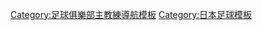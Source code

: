 {{歷任足球主教練
|name=大阪飛腳歷任教練
|teamname=大阪飛腳
|bgcolor=#00b
|textcolor=#fff
|bordercolor=black
|list =<div> 
{{Football manager list entry|name=[[釜本邦茂]]|from=1992|to=1994}}
{{Football manager list entry|name=[[西格弗里德·赫尔德|海爾德]]|from=1995}}
{{Football manager list entry|name=[[约西普·库泽|庫士]]|from=1996|to=1997}}
{{Football manager list entry|name=[[弗里德里希·柯希利亞|柯希利亞]]|from=1997|to=1998}}
{{Football manager list entry|name=[[弗雷德里克·安東內蒂|安東內蒂]]|from=1998|to=1999}}
{{Football manager list entry|name=[[早野宏史]]|from=1999|to=2001}}
{{Football manager list entry|name=[[竹本一彥]]|from=2001}}
{{Football manager list entry|name=[[西野朗]]|from=2002|to=2011}}
{{Football manager list entry|name=[[荷西·卡洛斯·塞洪|塞洪]]|from=2012}}
{{Football manager list entry|name=[[松波正信]]|from=2012}}
{{Football manager list entry|name=[[長谷川健太]]|from=2013|to=2017}}
{{Football manager list entry|name=[[萊維爾·庫爾皮|庫爾皮]]|from=2018}}
{{Football manager last|name=[[宮本恒靖]]|from=2018}}
</div>
}}
<noinclude>
[[Category:大阪飛腳教練| ]]
[[Category:足球俱樂部主教練導航模板]]
[[Category:日本足球模板]]
</noinclude>